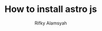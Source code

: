 ---
slug: 'how-to-install-astro-js'
title: 'How to install astro js'
desc: 'read how to install astro js with the automatic CLI'
category: 'Tutorial'
image: './img/astro/astro-cover.jpg'
imageUrl: '/img/astro/astro-cover.jpg'
author: 'Rifky Alamsyah'
pubDate: 2024-01-21
readingTime: '2 min read'
featured: false
draft: false
---